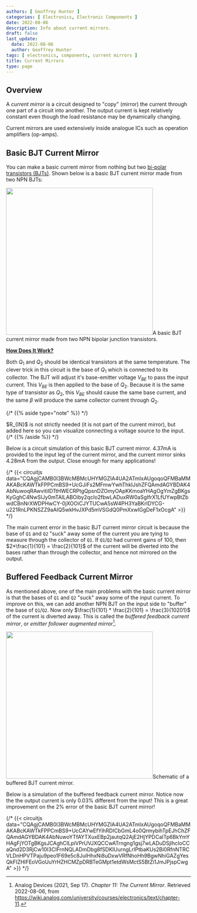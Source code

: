 ```yaml
---
authors: [ Geoffrey Hunter ]
categories: [ Electronics, Electronic Components ]
date: 2022-08-06
description: Info about current mirrors.
draft: false
last_update:
  date: 2022-08-06
  author: Geoffrey Hunter
tags: [ electronics, components, current mirrors ]
title: Current Mirrors
type: page
---
```



## Overview

A _current mirror_ is a circuit designed to "copy" (mirror) the current through one part of a circuit into another. The output current is kept relatively constant even though the load resistance may be dynamically changing.

Current mirrors are used extensively inside analogue ICs such as operation amplifiers (op-amps).

## Basic BJT Current Mirror

You can make a basic current mirror from nothing but two [bi-polar transistors (BJTs)](/electronics/components/transistors/bipolar-junction-transistors-bjts/). Shown below is a basic BJT current mirror made from two NPN BJTs:


<Image src={basic_bjt_current_mirror} width="400px">A basic BJT current mirror made from two NPN bipolar junction transistors.</Image>

**<u>How Does It Work?</u>**

Both $Q_1$ and $Q_2$ should be identical transistors at the same temperature. The clever trick in this circuit is the base of $Q_1$ which is connected to its collector. The BJT will adjust it's base-emitter voltage $V_{BE}$ to pass the input current. This  $V_{BE}$ is then applied to the base of $Q_2$. Because it is the same type of transistor as $Q_2$, this $V_{BE}$ should cause the same base current, and the same $\beta$ will produce the same collector current through $Q_2$.  

{/* {{% aside type="note" %}} */}
<Aside type="note">
$R_{IN}$ is not strictly needed (it is not part of the current mirror), but added here so you can visualize connecting a voltage source to the input.
{/* {{% /aside %}} */}
</Aside>

Below is a circuit simulation of this basic BJT current mirror. 4.37mA is provided to the input leg of the current mirror, and the current mirror sinks 4.28mA from the output. Close enough for many applications!

{/* {{< circuitjs data="CQAgjCAMB0l3BWcMBMcUHYMGZIA4UA2ATmIxAUgoqoQFMBaMMAKABcKAWTkFPPCmBS9+UcGJiFs2MFmwYwhThkIJshZFQAmdAGYBDAK4AbNuwoqRAwvitiIDTtHWECRPtgQpsnDZOmyOApKKmoaYHAgOgYmZgBKgsKyGghC4NwSIJy0mTAILABOiby2qcIo2fbwLADuxRW0aSgIfrX1LfUYwpBtZbwdCBnNrXWDPHwCY-0jXOOiCJYTUCwA5sW4PH3YaBKrIDYCG-u221RnLPKNSZZ9aAIQ5wkHvJXPd5mVSGdQ0PmXxwIGgDeF1xOcgA" >}} */}

The main current error in the basic BJT current mirror circuit is because the base of `Q1` and `Q2` "suck" away some of the current you are tying to measure through the collector of `Q1`. If `Q1`/`Q2` had current gains of 100, then $2*\frac{1}{101} = \frac{2}{101}$ of the current will be diverted into the bases rather than through the collector, and hence not mirrored on the output. 

## Buffered Feedback Current Mirror

As mentioned above, one of the main problems with the basic current mirror is that the bases of `Q1` and `Q2` "suck" away some of the input current. To improve on this, we can add another NPN BJT on the input side to "buffer" the base of `Q1`/`Q2`. Now only $\frac{1}{101} * \frac{2}{101} = \frac{3}{10201}$ of the current is diverted away. This is called the _buffered feedback current mirror_, or _emitter follower augmented mirror_[^bib-analog-devices-current-mirror].


<Image src={buffered_bjt_current_mirror} width="400px">Schematic of a buffered BJT current mirror.</Image>

Below is a simulation of the buffered feedback current mirror. Notice now the the output current is only $0.03\%$ different from the input! This is a great improvement on the $2\%$ error of the basic BJT current mirror!

{/* {{< circuitjs data="CQAgjCAMB0l3BWcMBMcUHYMGZIA4UA2ATmIxAUgoqoQFMBaMMAKABcKAWTkFPPCmBS9+UcCAYwEfYihRDICbGmL4o0QrmybihTpEJhChZFQAmdAGYBDAK4AbNuwoYTfAYTXuxEBp2jautqQ2AjE2HjYPDCaITp6BkYmYHAgFjYOTgBKgsJCAghCILpiVPrUVJXQCCwATrngng1gsj7wLADuDSjlhcIoCCaQnd2D3RjCw10I3CIFrnNQLADmDbg8fSDKlUurngLrIPtbaKUs2Bi0RfnNTRCVLDnHPVTPaju9peo1F69e5c8JuIHhxNi8uDxwVRfNhoHh9BgwNhiGAZgYesQkFIZHIFEoVGoUuYrHZHCMZpDRBTeGMpt1etdWsMctS5BtZi1JmJPjspCwgA" >}} */}

[^bib-analog-devices-current-mirror]: Analog Devices (2021, Sep 17). _Chapter 11: The Current Mirror_. Retrieved 2022-08-06, from https://wiki.analog.com/university/courses/electronics/text/chapter-11.
